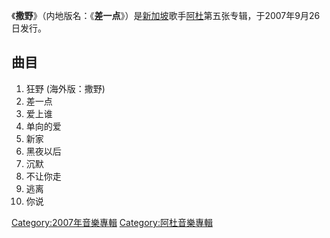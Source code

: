 {{about|阿杜的专辑|巫哲的文学作品|撒野 (小说)}}
{{NoteTA
|G1=Music
}}
{{Infobox album
| name         = 撒野
| type         = studio
| artist       = [[阿杜_(新加坡歌手)|阿杜]]
| cover        = 
| released     = {{start date|2007|09|26}}
| studio       = 
| genre        = [[流行_(音樂類型)|流行]]
| length       = 
| label        = [[海蝶音樂|海蝶]]
| producer     = 
| prev_title   = [[I...Do|I...Do]]
| prev_year    = 2005
| next_title   = [[Do_The_Best_(阿杜專輯)|Do The Best]]
| next_year    = 2008
}}

《'''撒野'''》（内地版名：《'''差一点'''》）是[[新加坡|新加坡]]歌手[[阿杜_(新加坡歌手)|阿杜]]第五张专辑，于2007年9月26日发行。

== 曲目 ==
#狂野 (海外版：撒野)
#差一点
#爱上谁
#单向的爱
#新家
#黑夜以后
#沉默
#不让你走
#逃离
#你说
{{ADO Album}}

[[Category:2007年音樂專輯|Category:2007年音樂專輯]]
[[Category:阿杜音樂專輯|Category:阿杜音樂專輯]]